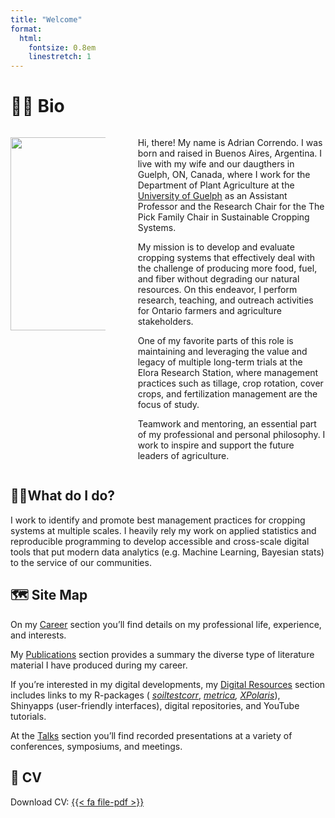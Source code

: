 ```yaml
---
title: "Welcome"
format:
  html:
    fontsize: 0.8em
    linestretch: 1
---
```


# 🙋🏻 Bio

::: columns
::: {.column width="33%"}
![](images/me.jpg){fig-align="center" width="309"}
:::

::: {.column width="2%"}
:::

::: {.column width="65%"}
Hi, there! My name is Adrian Correndo. I was born and raised in Buenos Aires, Argentina. I live with my wife and our daugthers in Guelph, ON, Canada, where I work for the Department of Plant Agriculture at the [University of Guelph](https://www.plant.uoguelph.ca) as an Assistant Professor and the Research Chair for the The Pick Family Chair in Sustainable Cropping Systems.

My mission is to develop and evaluate cropping systems that effectively deal with the challenge of producing more food, fuel, and fiber without degrading our natural resources. On this endeavor, I perform research, teaching, and outreach activities for Ontario farmers and agriculture stakeholders.

One of my favorite parts of this role is maintaining and leveraging the value and legacy of multiple long-term trials at the Elora Research Station, where management practices such as tillage, crop rotation, cover crops, and fertilization management are the focus of study.

Teamwork and mentoring, an essential part of my professional and personal philosophy. I work to inspire and support the future leaders of agriculture.
:::
:::

## 👷🏻What do I do?

I work to identify and promote best management practices for cropping systems at multiple scales. I heavily rely my work on applied statistics and reproducible programming to develop accessible and cross-scale digital tools that put modern data analytics (e.g. Machine Learning, Bayesian stats) to the service of our communities.

## 🗺️ Site Map

On my [Career](https://adriancorrendo.github.io/02-career.html) section you'll find details on my professional life, experience, and interests.

My [Publications](https://adriancorrendo.github.io/03-publications.html) section provides a summary the diverse type of literature material I have produced during my career.

If you're interested in my digital developments, my [Digital Resources](https://adriancorrendo.github.io/03-digitalops.html) section includes links to my R-packages ( [*soiltestcorr*](https://adriancorrendo.github.io/soiltestcorr/), [*metrica*](https://adriancorrendo.github.io/metrica/)*, [XPolaris](https://cran.r-project.org/package=XPolaris)*), Shinyapps (user-friendly interfaces), digital repositories, and YouTube tutorials.

At the [Talks](https://adriancorrendo.github.io/05-talks.html) section you'll find recorded presentations at a variety of conferences, symposiums, and meetings.

## 📂 CV

Download CV: [{{< fa file-pdf >}}](https://raw.githubusercontent.com/adriancorrendo/adriancorrendo.github.io/main/assets/resources/CV_Correndo_APR-03-2023.pdf){#CV}
